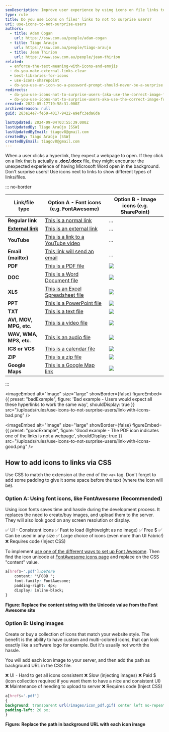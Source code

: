 ```yaml
---
seoDescription: Improve user experience by using icons on file links to avoid surprising users with unexpected downloads or applications opening in the background.
type: rule
title: Do you use icons on files' links to not to surprise users?
uri: use-icons-to-not-surprise-users
authors:
  - title: Adam Cogan
    url: https://ssw.com.au/people/adam-cogan
  - title: Tiago Araujo
    url: https://ssw.com.au/people/tiago-araujo
  - title: Jean Thirion
    url: https://www.ssw.com.au/people/jean-thirion
related:
  - enforce-the-text-meaning-with-icons-and-emojis
  - do-you-make-external-links-clear
  - best-libraries-for-icons
  - use-icons-sharepoint
  - do-you-use-an-icon-so-a-password-prompt-should-never-be-a-surprise
redirects:
  - do-you-use-icons-not-to-surprise-users-(aka-use-the-correct-image-for-files)
  - do-you-use-icons-not-to-surprise-users-aka-use-the-correct-image-for-files
created: 2022-05-17T19:58:31.000Z
archivedreason: null
guid: 283e14e7-fe59-4017-9422-e9efc3eda6da

lastUpdated: 2024-09-04T03:55:39.000Z
lastUpdatedBy: Tiago Araújo [SSW]
lastUpdatedByEmail: tiagov8@gmail.com
createdBy: Tiago Araújo [SSW]
createdByEmail: tiagov8@gmail.com
---
```


When a user clicks a hyperlink, they expect a webpage to open. If they click on a link that is actually a **.doc/.docx** file, they might encounter the unexpected experience of having Microsoft Word open in the background.
Don't surprise users! Use icons next to links to show different types of links/files.

::: no-border

| Link/file type                                                    | Option A - Font icons (e.g. FontAwesome)                                                         | Option B - Image icons (e.g. SharePoint) |
| ----------------------------------------------------------------- | -------------------------------------------------------------------------------- | ----------------------- |
| **Regular link**                                                   | [This is a normal link](/)                                                 | ...                     |
| **[External link](/do-you-make-external-links-clear)** | [This is an external link](https://www.microsoft.com/)                                     | ...                      |
| **YouTube**                                                       | [This is a link to a YouTube video](https://www.youtube.com/watch?v=gp_F43lx6iM) | ...                     |
| **Email (mailto:)**                                               | [This link will send an email](mailto:example@mail.com)                          | ...                     |
| **PDF**                                                           | [This is a PDF file](Sample-PDF.pdf)                                             | ![](pdf-icon.png)       |
| **DOC**                                                           | [This is a Word Document file](Sample-DOC.docx)                                  | ![](docx-icon.png)      |
| **XLS**                                                           | [This is an Excel Spreadsheet file](Sample-XLS.xlsx)                             | ![](xls-file.png)       |
| **PPT**                                                           | [This is a PowerPoint file](Sample-PPT.pptx)                                     | ![](ppt-file.png)       |
| **TXT**                                                           | [This is a text file](Sample-TXT.txt)                                            | ![](txt-file.png)       |
| **AVI, MOV, MPG, etc.**                                           | [This is a video file](https://www.ssw.com.au/images/videos/MVC_background.mp4)  | ![](video-file.png)     |
| **WAV, WMA, MP3, etc.**                                           | [This is an audio file](sample-AUDIO.mp3)                                         | ![](audio-file.png)    |
| **ICS or VCS**                                                    | [This is a calendar file](Sample-ICS.ics)                                        | ![](calendar-icon-png.png)                     |
| **ZIP**                                                           | [This is a zip file](Sample-ZIP.zip)                                             | ![](zip-file.png) |
| **Google Maps**                                                           | [This is a Google Map link](https://www.google.com/maps/place/SSW+Sydney+-+Enterprise+Software+Development/@-33.8305685,151.2193249,15z/data=!4m6!3m5!1s0x6b12ae97d5dce3c1:0xae8cb5f05af0e28d!8m2!3d-33.8305685!4d151.2193249!16s%2Fg%2F1tdy4mhr?entry=ttu)                                             | ![](map-icon.png) |

:::

<imageEmbed
  alt="Image"
  size="large"
  showBorder={false}
  figureEmbed={{
    preset: "badExample",
    figure: 'Bad example - Users would expect all these hyperlinks to work the same way',
    shouldDisplay: true
  }}
  src="/uploads/rules/use-icons-to-not-surprise-users/link-with-icons-bad.png"
/>

<imageEmbed
  alt="Image"
  size="large"
  showBorder={false}
  figureEmbed={{
    preset: "goodExample",
    figure: 'Good example - The PDF icon indicates one of the links is not a webpage',
    shouldDisplay: true
  }}
  src="/uploads/rules/use-icons-to-not-surprise-users/link-with-icons-good.png"
/>

## How to add icons to links via CSS

Use CSS to match the extension at the end of the `<a>` tag. Don't forget to add some padding to give it some space before the text (where the icon will be).

### Option A: Using font icons, like FontAwesome (Recommended)

Using icon fonts saves time and hassle during the development process. It replaces the need to create/buy images, and upload them to the server.
They will also look good on any screen resolution or display.

✅ UI - Consistent icons
✅ Fast to load (lightweight as no image)
✅ Free $
✅ Can be used in any size
✅ Large choice of icons (even more than UI Fabric!)
❌ Requires code (Inject CSS)

To implement [use one of the different ways to set up Font Awesome](https://fontawesome.com/docs/web/#web-setup). Then find the icon unicode at [FontAwesome icons page](https://fontawesome.com/icons) and replace on the CSS "content" value.

```css
a[href$='.pdf']:before
    content: "\F08B ";
    font-family: FontAwesome;
    padding-right: 4px;
    display: inline-block;
}
```

**Figure: Replace the content string with the Unicode value from the Font Awesome site**

### Option B: Using images

Create or buy a collection of icons that match your website style. The benefit is the ability to have custom and multi-colored icons, that can look exactly like a software logo for example. But it's usually not worth the hassle.

You will add each icon image to your server, and then add the path as background URL in the CSS file.

❌ UI - Hard to get all icons consistent
❌ Slow (injecting images)
❌ Paid $ (icon collection required if you want them to have a nice and consistent UI)
❌ Maintenance of needing to upload to server
❌ Requires code (Inject CSS)

```css
a[href$='.pdf']
{
background: transparent url(/images/icon_pdf.gif) center left no-repeat;
padding-left: 20 px;
}
```

**Figure: Replace the path in background URL with each icon image**
